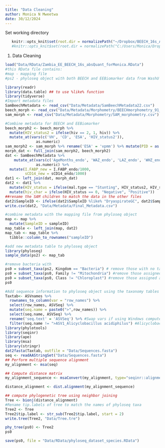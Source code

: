 ```yaml
---
title: "Data Cleaning"
author: Monica N Mweetwa
date: 30/12/2024
---
```

Set working directory
```r
   knitr::opts_knit$set(root.dir = normalizePath("~/Dropbox/BEECH_16s_Analysis/Stunting_SAM")) 
   #knitr::opts_knit$set(root.dir = normalizePath("C:/Users/Monica/Dropbox/BEECH_16s_Analysis/Stunting_SAM")) 
```

1. Data Cleaning
```r
load("Data/RData/Zambia_EE_BEECH_16s_absQuant_forMonica.RData")
#this RData file contains:
#map - mapping file
#ps2 - phyloseq object with both BEECH and EEBiomarker data from WashU

library(readr)
library(data.table) ## to use %like% function
library(tidyverse)
#Import metadata files
SamBeechMetadata <- read_csv("Data/Metadata/SamBeechMetadata22.csv")
beech_morph <- read_csv("Data/Metadata/Morphometry/BEECHmorphometry_91_edited.csv")
sam_morph <- read_csv("Data/Metadata/Morphometry/SAM_morphometry.csv")

#Combine metadata for BEECH and EEBiomarker
beech_morph2 <- beech_morph %>% 
  mutate(HIV_status2 = ifelse(hiv == 2, 1, hiv)) %>%
  mutate_at(vars(c('VH', 'CD', 'ESA', 'HIV_status2')),
              as.numeric)
sam_morph2 <- sam_morph %>% rename('ESA' = 'vpmm') %>% mutate(PID = as.character(PID)) #Swap vars in rename function if using Windows computer
morph_dat <- full_join(sam_morph2, beech_morph2)
dat <- SamBeechMetadata %>%
    mutate_at(vars(c('AgeMonths_endo', 'WAZ_endo', 'LAZ_endo', 'WHZ_endo', 'HIV_status', 'GastricPh_endo', 'GLP.2_endo', 'I.FABP_endo', 'LPS_endo', 'LBP_endo', 'sCD14_endo')),
              as.numeric) %>%
  mutate(I.FABP_new = I.FABP_endo/1000,
         sCD14_new = sCD14_endo/1000) 
dat1 <- left_join(dat, morph_dat)
dat2 <- dat1 %>%
  mutate(HIV_status = ifelse(mal.type == "Stunting", HIV_status2, HIV_status)) %>%
  mutate(hiv_char = ifelse(HIV_status == 0, "Negative", "Positive"))
##rename the SAM children to match the data in the other files
dat2$SampleID <- ifelse(dat2$SampleID %like% "DryaspirateGC", dat2$SampleID, paste0("Zambia",dat2$SampleID)) 
write.csv(dat2, "Data/Metadata/Final_Metadata.csv")

#combine metadata with the mapping file from phyloseq object
map <- map %>%
  mutate(SampleID = sampleID)
map_table <- left_join(map, dat2)
map_tab <- map_table %>% 
  tibble::column_to_rownames("sampleID") 

#add new metadata table to phyloseq object
library(phyloseq)
sample_data(ps2) <- map_tab

#remove bacteria with  
ps0 = subset_taxa(ps2, Kingdom == "Bacteria") # remove those with no taxonomic assignment
ps0 = subset_taxa(ps0, Family != "Mitochondria") #remove those assigned as Mitochondria Family
ps0 = subset_taxa(ps0, Class != "Chloroplast") #remove those assigned as Chloroplast Class 
ps0

#Add sequence information to phyloseq object using the taxonomy tables
Taxtab<- ASVnames %>%
  rownames_to_column(var = "row_names") %>%
  select(row_names, ASVSeq) %>%
  mutate(seq.name = paste0(">",row_names)) %>%
  select(seq.name, ASVSeq) %>%
  rename('seq.text' = 'ASVSeq') %>% #Swap vars if using Windows computer
  filter(seq.name != ">ASV1_Alicyclobacillus acidiphilus") #Alicyclobacillus acidiphilus was a spike-in that should be excluded from analysis.
library(phylotools)
library(seqinr)
library(ape)
library(msa) 
library(stringr)
dat2fasta(Taxtab, outfile = "Data/Sequences.fasta")
seq <- readAAStringSet("Data/Sequences.fasta")   
## Perform multiple sequence alignment
my_alignment <- msa(seq)

## Compute distance matrix
my_alignment_sequence <- msaConvert(my_alignment, type="seqinr::alignment")

distance_alignment <- dist.alignment(my_alignment_sequence)

## compute phylogenetic tree using neighbor joining
Tree <- bionj(distance_alignment)
#Rename tip.labels of tree to match the names of phyloseq taxa
Tree2 <- Tree
Tree2$tip.label <- str_sub(Tree2$tip.label, start = 2)
write.tree(Tree2, "Data/Tree.tre")

phy_tree(ps0) <- Tree2
ps0

save(ps0, file = "Data/RData/phyloseq_dataset_species.RData")
```
